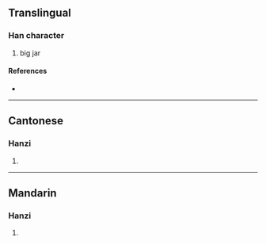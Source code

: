 {{character info}}
==Translingual==

===Han character===
{{Han char|rn=98|rad=瓦|as=13|sn=18|four=21617|canj=NRMVN|ids=⿰詹瓦}}

# big jar

====References====
* {{Han ref|kx=0752.180|dkj=21610|dj=1160.030|hdz=21433.020|uh=7514|ud=29972|bh=F048|bd=61512}}

----

==Cantonese==

===Hanzi===
{{yue-hanzi|jyut=|y=daam1}}

# {{rfdef|yue|sort=瓦13}}

----

==Mandarin==

===Hanzi===
{{cmn-hanzi|pin=[[dān]] ([[dan1]])|wg=tan<sup>1</sup>}}

# {{rfdef|cmn|sort=瓦13}}